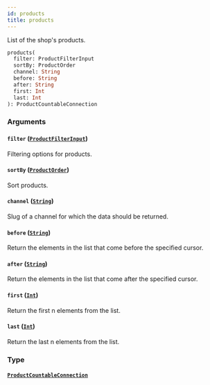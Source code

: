 ```yaml
---
id: products
title: products
---
```


List of the shop's products.

```graphql
products(
  filter: ProductFilterInput
  sortBy: ProductOrder
  channel: String
  before: String
  after: String
  first: Int
  last: Int
): ProductCountableConnection

```

### Arguments

#### `filter` ([`ProductFilterInput`](/docs/developer/api-reference/inputs/product-filter-input))

Filtering options for products.

#### `sortBy` ([`ProductOrder`](/docs/developer/api-reference/inputs/product-order))

Sort products.

#### `channel` ([`String`](/docs/developer/api-reference/scalars/string))

Slug of a channel for which the data should be returned.

#### `before` ([`String`](/docs/developer/api-reference/scalars/string))

Return the elements in the list that come before the specified cursor.

#### `after` ([`String`](/docs/developer/api-reference/scalars/string))

Return the elements in the list that come after the specified cursor.

#### `first` ([`Int`](/docs/developer/api-reference/scalars/int))

Return the first n elements from the list.

#### `last` ([`Int`](/docs/developer/api-reference/scalars/int))

Return the last n elements from the list.

### Type

#### [`ProductCountableConnection`](/docs/developer/api-reference/objects/product-countable-connection)
